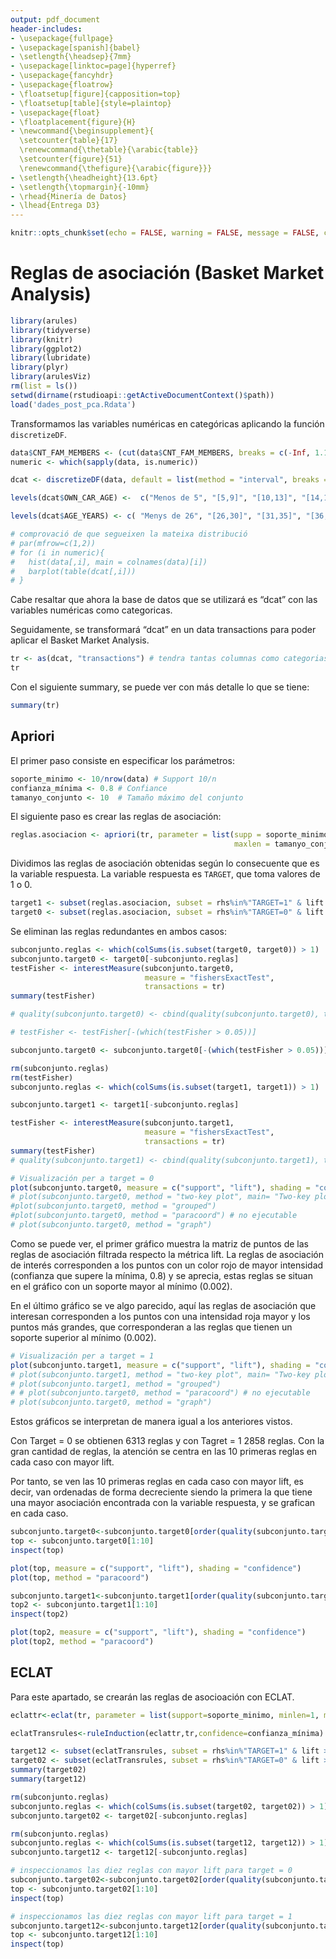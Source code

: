 ---
output: pdf_document
header-includes:
- \usepackage{fullpage} 
- \usepackage[spanish]{babel}
- \setlength{\headsep}{7mm} 
- \usepackage[linktoc=page]{hyperref}
- \usepackage{fancyhdr}
- \usepackage{floatrow}
- \floatsetup[figure]{capposition=top}
- \floatsetup[table]{style=plaintop}
- \usepackage{float}
- \floatplacement{figure}{H}
- \newcommand{\beginsupplement}{
  \setcounter{table}{17}  
  \renewcommand{\thetable}{\arabic{table}} 
  \setcounter{figure}{51} 
  \renewcommand{\thefigure}{\arabic{figure}}}
- \setlength{\headheight}{13.6pt}
- \setlength{\topmargin}{-10mm}
- \rhead{Minería de Datos}
- \lhead{Entrega D3}
---
\pagenumbering{arabic}
\pagestyle{fancy}

```{=tex}
\cfoot{\thepage}
\setcounter{page}{131}
```
\beginsupplement
```{r setup, include=FALSE}
knitr::opts_chunk$set(echo = FALSE, warning = FALSE, message = FALSE, comment = "")
```
# Reglas de asociación (Basket Market Analysis)

```{r}
library(arules)
library(tidyverse)
library(knitr)
library(ggplot2)
library(lubridate)
library(plyr)
library(arulesViz)
rm(list = ls())
setwd(dirname(rstudioapi::getActiveDocumentContext()$path))
load('dades_post_pca.Rdata')
```

Transformamos las variables numéricas en categóricas aplicando la función `discretizeDF`.

```{r}
data$CNT_FAM_MEMBERS <- (cut(data$CNT_FAM_MEMBERS, breaks = c(-Inf, 1.1,2.1,3.1,Inf), labels = c("1", "2", "3", ">=4")))
numeric <- which(sapply(data, is.numeric))

dcat <- discretizeDF(data, default = list(method = "interval", breaks = 10, include.lowest = TRUE))

levels(dcat$OWN_CAR_AGE) <-  c("Menos de 5", "[5,9]", "[10,13]", "[14,18]", "[19,22]", "[23,27]", "[28,32]", "[33,36]", "[37,41]", "Más de 42")

levels(dcat$AGE_YEARS) <- c( "Menys de 26", "[26,30]", "[31,35]", "[36,39]", "[40,44]", "[45,49]", "[50,53]", "[54,58]", "[59,63]", "Más de 62" )

# comprovació de que segueixen la mateixa distribució
# par(mfrow=c(1,2))
# for (i in numeric){
#   hist(data[,i], main = colnames(data)[i])
#   barplot(table(dcat[,i]))
# }
```

Cabe resaltar que ahora la base de datos que se utilizará es "dcat" con las variables numéricas como categoricas.

Seguidamente, se transformará "dcat" en un data transactions para poder aplicar el Basket Market Analysis.

```{r}
tr <- as(dcat, "transactions") # tendra tantas columnas como categorias
tr
```

Con el siguiente summary, se puede ver con más detalle lo que se tiene:

```{r}
summary(tr)
```

##  Apriori

El primer paso consiste en especificar los parámetros:

```{r}
soporte_minimo <- 10/nrow(data) # Support 10/n
confianza_mínima <- 0.8 # Confiance
tamanyo_conjunto <- 10  # Tamaño máximo del conjunto
```

El siguiente paso es crear las reglas de asociación:

```{r}
reglas.asociacion <- apriori(tr, parameter = list(supp = soporte_minimo, conf = confianza_mínima, 
												  maxlen = tamanyo_conjunto)) # rhs = es la variable output
```

Dividimos las reglas de asociación obtenidas según lo consecuente que es la variable respuesta. La variable respuesta es `TARGET`, que toma valores de 1 o 0.

```{r}
target1 <- subset(reglas.asociacion, subset = rhs%in%"TARGET=1" & lift > 1.2)
target0 <- subset(reglas.asociacion, subset = rhs%in%"TARGET=0" & lift > 1.2)
```

Se eliminan las reglas redundantes en ambos casos:

```{r}
subconjunto.reglas <- which(colSums(is.subset(target0, target0)) > 1)
subconjunto.target0 <- target0[-subconjunto.reglas]
testFisher <- interestMeasure(subconjunto.target0, 
                              measure = "fishersExactTest",
                              transactions = tr)
summary(testFisher)

# quality(subconjunto.target0) <- cbind(quality(subconjunto.target0), testFisher)

# testFisher <- testFisher[-(which(testFisher > 0.05))]

subconjunto.target0 <- subconjunto.target0[-(which(testFisher > 0.05))]
```

```{r}
rm(subconjunto.reglas)
rm(testFisher)
subconjunto.reglas <- which(colSums(is.subset(target1, target1)) > 1)

subconjunto.target1 <- target1[-subconjunto.reglas]

testFisher <- interestMeasure(subconjunto.target1, 
                              measure = "fishersExactTest",
                              transactions = tr)
summary(testFisher)
# quality(subconjunto.target1) <- cbind(quality(subconjunto.target1), testFisher)
```

```{r, echo=F,fig.cap =  "Scatter plot for 6313 rules", fig.show='hold',out.width="75%",out.height="75%"}
# Visualización per a target = 0 
plot(subconjunto.target0, measure = c("support", "lift"), shading = "confidence")
# plot(subconjunto.target0, method = "two-key plot", main= "Two-key plot")
#plot(subconjunto.target0, method = "grouped") 
#plot(subconjunto.target0, method = "paracoord") # no ejecutable
# plot(subconjunto.target0, method = "graph") 
```

Como se puede ver, el primer gráfico muestra la matriz de puntos de las reglas de asociación filtrada respecto la métrica lift. La reglas de asociación de interés corresponden a los puntos con un color rojo de mayor intensidad (confianza que supere la mínima, 0.8) y se aprecia, estas reglas se situan en el gráfico con un soporte mayor al mínimo (0.002).

En el último gráfico se ve algo parecido, aquí las reglas de asociación que interesan corresponden a los puntos con una intensidad roja mayor y los puntos más grandes, que corresponderan a las reglas que tienen un soporte superior al mínimo (0.002).

```{r, echo=F,fig.cap =  "Scatter plot for 2858 rules", fig.show='hold',out.width="75%",out.height="75%"}
# Visualización per a target = 1 
plot(subconjunto.target1, measure = c("support", "lift"), shading = "confidence")
# plot(subconjunto.target1, method = "two-key plot", main= "Two-key plot")
# plot(subconjunto.target1, method = "grouped") 
# # plot(subconjunto.target0, method = "paracoord") # no ejecutable
# plot(subconjunto.target0, method = "graph") 
``` 

Estos gráficos se interpretan de manera igual a los anteriores vistos.

Con Target = 0 se obtienen 6313 reglas y con Tagret = 1 2858 reglas. Con la gran cantidad de reglas, la atención se centra en las 10 primeras reglas en cada caso con mayor lift.

Por tanto, se ven las 10 primeras reglas en cada caso con mayor lift, es decir, van ordenadas de forma decreciente siendo la primera la que tiene una mayor asociación encontrada con la variable respuesta, y se grafican en cada caso.

```{r}
subconjunto.target0<-subconjunto.target0[order(quality(subconjunto.target0)[,"lift"], decreasing = TRUE)]
top <- subconjunto.target0[1:10]
inspect(top)
```

```{r, echo=F,fig.cap =  "Scatter plot for 10 rules", fig.show='hold',out.width="75%",out.height="75%"}
plot(top, measure = c("support", "lift"), shading = "confidence")
plot(top, method = "paracoord")
```

```{r}
subconjunto.target1<-subconjunto.target1[order(quality(subconjunto.target1)[,"lift"], decreasing = TRUE)]
top2 <- subconjunto.target1[1:10]
inspect(top2)
```

```{r, echo=F,fig.cap =  "Scatter plot for 10 rules", fig.show='hold',out.width="75%",out.height="75%"}
plot(top2, measure = c("support", "lift"), shading = "confidence")
plot(top2, method = "paracoord")
```

## ECLAT

Para este apartado, se crearán las reglas de asocioación con ECLAT.

```{r}
eclattr<-eclat(tr, parameter = list(support=soporte_minimo, minlen=1, maxlen=tamanyo_conjunto))

eclatTransrules<-ruleInduction(eclattr,tr,confidence=confianza_mínima)

target12 <- subset(eclatTransrules, subset = rhs%in%"TARGET=1" & lift > 1.2)
target02 <- subset(eclatTransrules, subset = rhs%in%"TARGET=0" & lift > 1.2)
summary(target02)
summary(target12)

rm(subconjunto.reglas)
subconjunto.reglas <- which(colSums(is.subset(target02, target02)) > 1)
subconjunto.target02 <- target02[-subconjunto.reglas]

rm(subconjunto.reglas)
subconjunto.reglas <- which(colSums(is.subset(target12, target12)) > 1)
subconjunto.target12 <- target12[-subconjunto.reglas]

# inspeccionamos las diez reglas con mayor lift para target = 0
subconjunto.target02<-subconjunto.target02[order(quality(subconjunto.target02)[,"lift"], decreasing = TRUE)]
top <- subconjunto.target02[1:10]
inspect(top)

# inspeccionamos las diez reglas con mayor lift para target = 1
subconjunto.target12<-subconjunto.target12[order(quality(subconjunto.target12)[,"lift"], decreasing = TRUE)]
top <- subconjunto.target12[1:10]
inspect(top)
```


